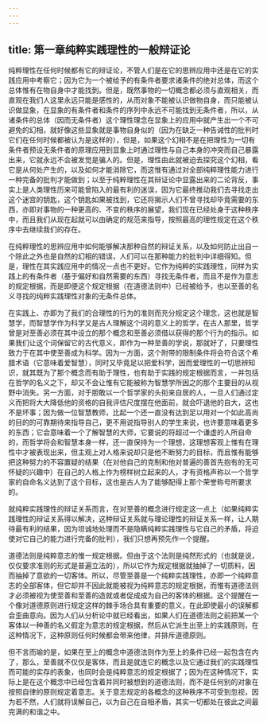 ```yaml
---
---
---
```

title: 第一章纯粹实践理性的一般辩证论
---




纯粹理性在任何时候都有它的辩证论，不管人们是在它的思辨应用中还是在它的实践应用中考察它；因为它为一个被给予的有条件者要求诸条件的绝对总体，而这个总体惟有在物自身中才能找到。但是，既然事物的一切概念都必须与直观相关，而直观在我们人这里永远只能是感性的，从而对象不能被认识做物自身，而只能被认识做显象，在显象的有条件者和条件的序列中永远不可能找到无条件者，所以，从诸条件的总体（因而无条件者）这个理性理念在显象上的应用中就产生出一个不可避免的幻相，就好像这些显象就是事物自身似的（因为在缺乏一种告诫性的批判时它们在任何时候都被认为是这样的），但是，如果这个幻相不是在把理性为一切有条件者预设无条件者的原理应用到显象上时通过理性与自己本身的冲突而自己暴露出来，它就永远不会被发觉是骗人的。但是，理性由此就被迫去探究这个幻相，看它是从何处产生的，以及如何才能消除它，而这惟有通过对全部纯粹理性能力进行一种完备的批判才能做到；以至于纯粹理性在其辩证论中显露出来的二论背反，事实上是人类理性历来可能曾陷入的最有利的迷误，因为它最终推动我们去寻找走出这个迷宫的钥匙，这个钥匙如果被找到，它还将揭示人们不曾寻找却毕竟需要的东西，亦即对事物的一种更高的、不变的秩序的展望，我们现在已经处身于这种秩序中，而且我们从现在起就可以由确定的规范来指导，按照最高的理性规定在这个秩序中去继续我们的存在。

在纯粹理性的思辨应用中如何能够解决那种自然的辩证关系，以及如何防止出自一个除此之外也是自然的幻相的错误，人们可以在那种能力的批判中详细得知。但是，理性在其实践应用中的情况一点也不更好。它作为纯粹的实践理性，同样为实践上的有条件者（基于偏好和自然需要的东西）寻找无条件者，而且不是作为意志的规定根据，而是即便这个规定根据（在道德法则中）已经被给予，也以至善的名义寻找的纯粹实践理性对象的无条件总体。

在实践上、亦即为了我们的合理性的行为的准则而充分规定这个理念，这也就是智慧学，而智慧学作为科学又是古人理解这个词的意义上的哲学，在古人那里，哲学曾是对至善必须在其中设立的那个概念和至善必须借以获得的那个行为的指示。如果我们让这个词保留它的古代意义，即作为一种至善的学说，那就好了，只要理性致力于在其中使至善成为科学。因为一方面，这个附带的限制条件将会符合这个希腊术语（它意味着爱智慧），同时又毕竟足以把爱科学，因而爱理性的一切思辨知识，就其既为了那个概念而有助于理性，也有助于实践的规定根据而言，一并包括在哲学的名义之下，却又不会让惟有它能被称为智慧学所因之的那个主要目的从视野中消失。另一方面，对于胆敢以一个哲学家的头衔来自居的人，一旦人们通过定义而把将大大降低他的资格的自我评估尺度摆在他面前，就会吓退他的自大，这也不是坏事；因为做一位智慧教师，比起一个还一直没有达到足以用对一个如此高尚的目的的可靠期待来指导自己，更不用说指导别人的学生来说，也许要意味着更多的东西；它会意味着一个了解智慧的大师，它要说的将超过一个谦虚的人所自命的，而哲学将会和智慧本身一样，还一直保持为一个理想，这理想客观上惟有在理性中才被表现出来，但主观上对人格来说却只是他不断努力的目标，而且惟有能够把这种努力的不容置疑的结果（在对他自己的克制和他对普遍的善首先抱有的无可怀疑的兴趣中）在自己的人格上作为榜样树立起来的人，才有资格声称以一个哲学家的自命名义达到了这个目标，这也是古人为了能够配得上那个荣誉称号所要求的。

就纯粹实践理性的辩证关系而言，在对至善的概念进行规定这一点上（如果纯粹实践理性的辩证关系得以解决，这种辩证关系就与理论理性的辩证关系一样，让人期待最有利的结果，因为坦诚地处理而不是隐瞒纯粹实践理性与它自己的矛盾，将迫使对它自己的能力进行完备的批判），我们只想再预先作一个提醒。

道德法则是纯粹意志的惟一规定根据。但由于这个法则是纯然形式的（也就是说，仅仅要求准则的形式是普遍立法的），所以它作为规定根据就抽掉了一切质料，因而抽掉了意欲的一切客体。所以，尽管至善是一个纯粹实践理性，亦即一个纯粹意志的全部客体，但它却并不因此就能被视为纯粹意志的规定根据，而惟有道德法则才必须被视为使至善和至善的造就或者促成成为自己的客体的根据。这个提醒在一个像对道德原则进行规定这样的棘手场合具有重要的意义，在此即使最小的误解都会歪曲意向。因为人们从分析论中就已经看出，如果人们在道德法则之前把某一个客体以一种善的名义假定为意志的规定根据，然后从它派生出至上的实践原则，在这种情况下，这种原则任何时候都会带来他律，并排斥道德原则。

但不言而喻的是，如果在至上的概念中道德法则作为至上的条件已经一起包含在内了，那么，至善就不仅仅是客体，而且是就连它的概念以及它通过我们的实践理性而可能的实存的表象，也同时会是纯粹意志的规定根据了；因为在这种情况下，实际上是在这个概念中已经包含着并同时被想到的道德法则，而不是任何别的对象在按照自律的原则规定着意志。关于意志规定的各概念的这种秩序不可受到忽视，因为若不然，人们就将误解自己，以为自己在自相矛盾，其实一切都处在彼此之间最完满的和谐之中。